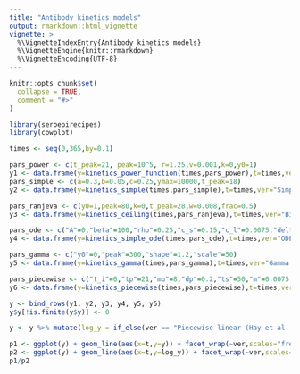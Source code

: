 ```yaml
---
title: "Antibody kinetics models"
output: rmarkdown::html_vignette
vignette: >
  %\VignetteIndexEntry{Antibody kinetics models}
  %\VignetteEngine{knitr::rmarkdown}
  %\VignetteEncoding{UTF-8}
---
```


```r
knitr::opts_chunk$set(
  collapse = TRUE,
  comment = "#>"
)
```

```r
library(seroepirecipes)
library(cowplot)

times <- seq(0,365,by=0.1)

pars_power <- c(t_peak=21, peak=10^5, r=1.25,v=0.001,k=0,y0=1)
y1 <- data.frame(y=kinetics_power_function(times,pars_power),t=times,ver="Power function (Teunis et al. 2016)")
pars_simple <- c(a=0.3,b=0.05,c=0.25,ymax=10000,t_peak=18)
y2 <- data.frame(y=kinetics_simple(times,pars_simple),t=times,ver="Simple model (Singanayagam et al. 2021)")

pars_ranjeva <- c(y0=1,peak=80,k=0,t_peak=28,w=0.008,frac=0.5)
y3 <- data.frame(y=kinetics_ceiling(times,pars_ranjeva),t=times,ver="Biphasic model (Ranjeva et al. 2019)")

pars_ode <- c("A"=0,"beta"=100,"rho"=0.25,"c_s"=0.15,"c_l"=0.0075,"delta"=0,"r"=0.001)
y4 <- data.frame(y=kinetics_simple_ode(times,pars_ode),t=times,ver="ODE model (Pelleau et al. 2021)")

pars_gamma <- c("y0"=0,"peak"=300,"shape"=1.2,"scale"=50)
y5 <- data.frame(y=kinetics_gamma(times,pars_gamma),t=times,ver="Gamma function (Zhao et al. 2018)")

pars_piecewise <- c("t_i"=0,"tp"=21,"mu"=8,"dp"=0.2,"ts"=50,"m"=0.0075,"lower_bound"=0, "y0"=0)
y6 <- data.frame(y=kinetics_piecewise(times,pars_piecewise),t=times,ver="Piecewise linear (Hay et al. 2019)")

y <- bind_rows(y1, y2, y3, y4, y5, y6)
y$y[!is.finite(y$y)] <- 0

y <- y %>% mutate(log_y = if_else(ver == "Piecewise linear (Hay et al. 2019)", y, log(y)), y = if_else(ver=="Piecewise linear (Hay et al. 2019)", exp(y), y))

p1 <- ggplot(y) + geom_line(aes(x=t,y=y)) + facet_wrap(~ver,scales="free") + ylab("Antibody level")
p2 <- ggplot(y) + geom_line(aes(x=t,y=log_y)) + facet_wrap(~ver,scales="free") + ylab("Log antibody level")
p1/p2
```
